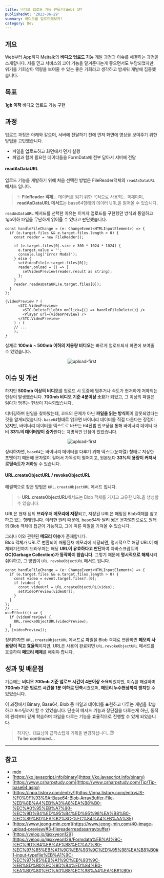 ```yaml
---
title: 비디오 업로드 기능 만들기(Web) 1탄
publishedAt: '2023-06-29'
summary: 비디오를 업로드해보자!
category: Dev
---
```


## 개요

Web부터 App까지 Meitalk의 **비디오 업로드 기능** 개발 과정과 이슈를 해결하는 과정을 소개합니다.
저를 믿고 서비스의 코어 기능을 맡겨준다는게 좋으면서도 부담되었지만, 위기를 기회삼아 역량을 보여줄 수 있는 좋은 기회라고 생각하고 밤새워 개발에 집중했습니다.

## 목표

**1gb 이하** 비디오 업로드 기능 구현

## 과정

업로드 과정은 아래와 같으며, 서버에 전달하기 전에 먼저 화면에 영상을 보여주기 위한 방법을 고민했습니다.

- 파일을 업로드하고 화면에서 먼저 실행
- 파일과 함께 필요한 데이터들을 FormData에 전부 담아서 서버에 전달

#### readAsDataURL

업로드 기능을 개발하기 위해 처음 선택한 방법은 FileReader객체의 `readAsDataURL` 메서드 입니다.

> ✨ **FileReader 객체**는 데이터를 읽기 위한 목적으로 사용되는 객체이며, **readAsDataURL 메서드**는 base64형태의 데이터 URL을 읽어올 수 있습니다.

`readAsDataURL` 메서드를 선택한 이유는 이미지 업로드를 구현헀던 방식과 동일하고 1gb이하 파일을 무난하게 읽어올 수 있다고 판단했습니다.

```tsx title="useUploadVideo.tsx" {3, 14}
const handleFileChange = (e: ChangeEvent<HTMLInputElement>) => {
  if (e.target.files && e.target.files.length > 0) {
    const reader = new FileReader();

    if (e.target.files[0].size > 300 * 1024 * 1024) {
      e.target.value = '';
      console.log('Error Modal');
    } else {
      setVideoFile(e.target.files[0]);
      reader.onload = () => {
        setVideoPreview(reader.result as string);
      };
    }
    reader.readAsDataURL(e.target.files[0]);
  }
};
```

```tsx title="uploadVideo.tsx"
{videoPreview ? (
      <STC.VideoPreview>
        <STC.DeleteFileBtn onClick={() => handleFileDelete()} />
        <Player url={videoPreview} />
      </STC.VideoPreview>
    ) : (
    // ...
    );
}
```

실제로 **100mb ~ 500mb 이하의 저용량 비디오**는 빠르게 업로드되서 화면에 보여줄 수 있었습니다.

<p align='center'>
  <img src='/blog/gif/upload-first.gif' width={800} alt='upload-first' />
</p>

## 이슈 및 개선

하지만 **500mb 이상의 비디오**를 업로드 시 도중에 멈추거나 속도가 현저하게 저하되는 현상이 발생했습니다.
**700mb 비디오 기준 4분이상 소요**가 되었고, 그 이상의 파일은 읽다가 멈추는 현상이 지속되었습니다.

디버깅하며 원일을 찾아봤는데, 코드의 문제가 아닌 **파일을 읽는 방식이**이 잘못되었다는 것을 알게되었습니다.
`base64`형태로 읽으면 바이너리 데이터를 직접 다룬다는 장점이 있지만, 바이너리 데이터를 텍스트로 바꾸는 64진법 인코딩을 통해 바이너리 데이터 대비
**33%의 데이터양이 증가**한다는 치명적인 단점이 있었습니다.

<p align='center'>
  <img src='/blog/issue.png' alt='upload-first' />
</p>

정리하자면, `base64`는 바이너리 데이터를 다루기 위해 텍스트(문자열) 형태로 저장한 포맷이기 때문에 문자열이 길어서 가독성이 떨어지고,
원본보다 **33%의 용량이 커져서 로딩속도가 저하**될 수 있습니다.

#### URL.createObjectURL / revokeObjectURL

해결책으로 찾은 방법은 `URL.createObjectURL` 메서드 입니다.

> ✨ **URL.createObjectURL**메서드는 Blob 객체를 가지고 고유한 URL을 생성할 수 있습니다.

URL은 현재 탭의 **브라우저 메모리에 저장**되고, 저장된 URL은 매핑된 Blob객체를 참고하고 있는 형태입니다.
이러한 원리 때문에, base64와 달리 짧은 문자열만으로도 원래의 Blob 객체에 접근이 가능하고, 그에 따른 파일을 가져올 수 있습니다.

그러나 이와 관련된 **메모리 이슈**가 존재합니다.<br/>
Blob 객체가 URL로 변환되어 매핑된채 메모리에 저장되면, 명시적으로 해당 URL이 해제되기전까지 브라우저는 해당 **URL이 유효하다고 판단**하여
자바스크립트의 **GC(Garbage Collection)가 동작하지 않습니다.**
그렇기 때문에 **명시적으로 해제**시켜줘야하고, 그 방법이 `URL.revokeObjectURL` 메서드 입니다.

```tsx title="useUploadVideo.tsx" {5, 13}
const handleFileChange = (e: ChangeEvent<HTMLInputElement>) => {
  if (e.target.files && e.target.files.length > 0) {
    const video = event.target.files?.[0];
    if (video) {
      const videoUrl = URL.createObjectURL(video);
      setVideoPreview(videoUrl);
    }
  }
};
// ...
useEffect(() => {
  if (videoPreview) {
    URL.revokeObjectURL(videoPreview);
  }
}, [videoPreview]);
```

정리하자면 `URL.createObjectURL` 메서드로 파일을 Blob 객체로 변환하면 **메모리 사용량이 적고 효율적**이지만,
URL은 사용이 완료되면 `URL.revokeObjectURL` 메서드를 호출하여 **메모리 해제**를 해줘야 합니다.

## 성과 및 배운점

기존에는 **비디오 700mb 기준 업로드 시간이 4분이상 소요**되었지만, 이슈를 해결하며 **700mb 기준 업로드 시간을 1분 이하로 단축**시켰으며,
**메모리 누수현상까지 방지**할 수 있었습니다.

이 과정에서 Binary, Base64, Blob 등 파일과 데이터를 표현하고 다루는 개념을 학습하고 포스팅까지 할 수 있었습니다.
단순히 메서드 기능과 장단점을 다루는게 하닌, 동작의 원리부터 깊게 학습하며 파일을 다루는 기능을 효율적으로 진행할 수 있게 되었습니다.

> 하지만.. 대표님이 급작스럽게 기획을 변경하십니다..😇<br/> **To be continued...**

---

## 참고

- [mdn](https://developer.mozilla.org/ko/docs/Web/API/Blob#%EC%86%8D%EC%84%B1)
- [https://ko.javascript.info/binary](https://ko.javascript.info/binary)
- [https://www.csharpstudy.com](https://www.csharpstudy.com/Tip/Tip-base64.aspx)
- [https://inpa.tistory.com/entry/](https://inpa.tistory.com/entry/JS-%F0%9F%93%9A-Base64-Blob-ArrayBuffer-File-%EB%8B%A4%EB%A3%A8%EA%B8%B0-%EC%A0%95%EB%A7%90-%EC%9D%B4%ED%95%B4%ED%95%98%EA%B8%B0-%EC%89%BD%EA%B2%8C-%EC%84%A4%EB%AA%85)
- [https://www.jeong-min.com](https://www.jeong-min.com/40-image-upload-preview/#3-filereaderreadasarraybuffer)
- [https://velog.io/@xxyeon129](https://velog.io/@xxyeon129/Formdata%EB%A1%9C-%EC%9D%B4%EB%AF%B8%EC%A7%80-%EC%97%85%EB%A1%9C%EB%93%9C%ED%95%98%EA%B8%B0#1-input-typefile%EB%A1%9C-%EC%97%85%EB%A1%9C%EB%93%9C-%EB%8D%B0%EC%9D%B4%ED%84%B0-%EA%B0%80%EC%A0%B8%EC%98%A4%EA%B8%B0r)
